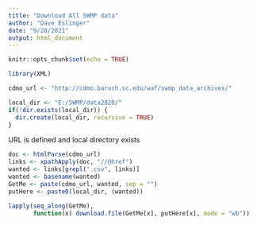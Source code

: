 ```yaml
---
title: "Download All SWMP data"
author: "Dave Eslinger"
date: "9/28/2021"
output: html_document
---
```


```r
knitr::opts_chunk$set(echo = TRUE)
```

```r
library(XML)
```

```r
cdmo_url <- "http://cdmo.baruch.sc.edu/waf/swmp_data_archives/"

local_dir <- "E:/SWMP/data2020/"
if(!dir.exists(local_dir)) {
  dir.create(local_dir, recursive = TRUE)
}

```

URL is defined and local directory exists

```r
doc <- htmlParse(cdmo_url)
links <- xpathApply(doc, "//@href")
wanted <- links[grepl(".csv", links)]
wanted <- basename(wanted)
GetMe <- paste(cdmo_url, wanted, sep = "")
putHere <- paste0(local_dir, (wanted))
```


```r
lapply(seq_along(GetMe), 
       function(x) download.file(GetMe[x], putHere[x], mode = "wb"))
```

